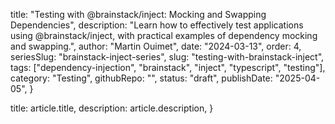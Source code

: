 
  title: "Testing with @brainstack/inject: Mocking and Swapping Dependencies",
  description: "Learn how to effectively test applications using @brainstack/inject, with practical examples of dependency mocking and swapping.",
  author: "Martin Ouimet",
  date: "2024-03-13",
  order: 4,
  seriesSlug: "brainstack-inject-series",
  slug: "testing-with-brainstack-inject",
  tags: ["dependency-injection", "brainstack", "inject", "typescript", "testing"],
  category: "Testing",
  githubRepo: "",
  status: "draft",
  publishDate: "2025-04-05",
}

  title: article.title,
  description: article.description,
}


